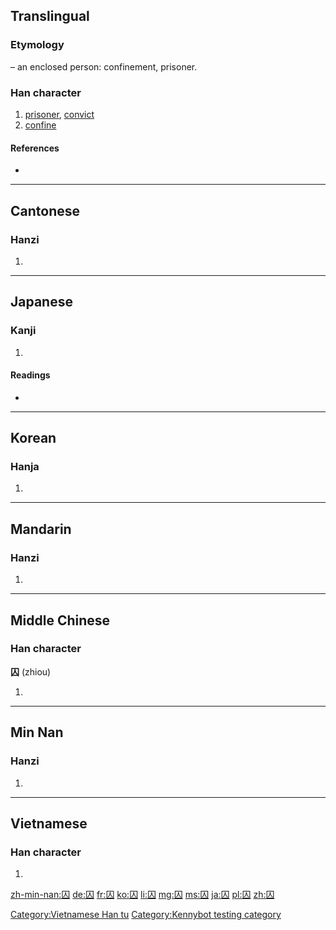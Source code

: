 ==Translingual==

===Etymology===
{{Han compound|囗|t1=box, enclosure|人|t2=person|ls=ic}} – an enclosed person: confinement, prisoner.

===Han character===
{{Han char|rn=31|rad=囗|as=02|sn=5|four=6080<sub>0</sub>|canj=田人 (WO)|ids=⿴[[囗]][[人]]}}

# [[prisoner]], [[convict]]
# [[confine]]

====References====
* {{Han ref|kx=0216.200|dkj=04680|dj=0439.200|hdz=10710.130|uh=56DA|ud=22234|bh=A57D|bd=42365}}

----

==Cantonese==

===Hanzi===
{{yue-hanzi|jyut=[[cau4]]|y=chau4}}

# {{defn|lang=yue|sort=囗02}}

----

==Japanese==

===Kanji===
{{ja-kanji|grade=c|rs=囗02}}

# {{defn|lang=ja|sort=囗02}}

====Readings====
* {{ja-readings|on=[[しゅう]] (shū)|kun=[[とらえる]] (toraeru)}}

----

==Korean==

===Hanja===
{{ko-hanja|hangeul=수|rv=su|mr=su}}

# {{defn|lang=ko|sort=囗02}}

----

==Mandarin==

===Hanzi===
{{cmn-hanzi|pin=[[qiú]] ([[qiu2]])|wg=ch'iu<sup>2</sup>}}

# {{defn|lang=cmn|sort=囗02}}

----

==Middle Chinese==

===Han character===
'''囚''' (zhiou)

# {{defn|zhx-mid}}

----

==Min Nan==

===Hanzi===
{{nan-hanzi|tlpa=[[siû]] (siu<sup>5</sup>)}}

# {{defn|lang=nan|sort=囗02}}

----

==Vietnamese==

===Han character===
{{vi-hantu|[[tù]]|rs=囗02}}

# {{defn|lang=vi|sort=囗02}}

[[Category:Vietnamese Han tu]]
[[Category:Kennybot testing category]]

[[zh-min-nan:囚]]
[[de:囚]]
[[fr:囚]]
[[ko:囚]]
[[li:囚]]
[[mg:囚]]
[[ms:囚]]
[[ja:囚]]
[[pl:囚]]
[[zh:囚]]